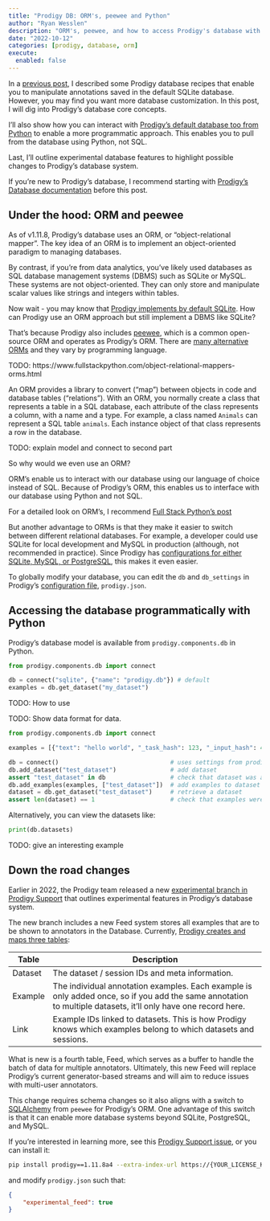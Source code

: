 ```yaml
---
title: "Prodigy DB: ORM's, peewee and Python"
author: "Ryan Wesslen"
description: "ORM's, peewee, and how to access Prodigy's database with Python."
date: "2022-10-12"
categories: [prodigy, database, orm]
execute: 
  enabled: false
---
```


In a [previous post](https://wesslen-blog.netlify.app/posts/2022-10-11-prodigy-db-intro), I described some Prodigy database recipes that enable you to manipulate annotations saved in the default SQLite database. However, you may find you want more database customization. In this post, I will dig into Prodigy's database core concepts. 

I'll also show how you can interact with [Prodigy's default database too from Python](#accessing-the-database-programmatically) to enable a more programmatic approach. This enables you to pull from the database using Python, not SQL.

Last, I'll outline experimental database features to highlight possible changes to Prodigy's database system.

If you're new to Prodigy's database, I recommend starting with [Prodigy's Database documentation](https://prodi.gy/docs/api-database) before this post.

## Under the hood: ORM and peewee

As of v1.11.8, Prodigy's database uses an ORM, or "object-relational mapper". The key idea of an ORM is to implement an object-oriented paradigm to managing databases.

By contrast, if you're from data analytics, you've likely used databases as SQL database management systems (DBMS) such as SQLite or MySQL. These systems are not object-oriented. They can only store and manipulate scalar values like strings and integers within tables.

Now wait - you may know that [Prodigy implements by default SQLite](https://prodi.gy/docs/api-database). How can Prodigy use an ORM approach but still implement a DBMS like SQLite?

That's because Prodigy also includes [peewee](http://docs.peewee-orm.com/en/latest/), which is a common open-source ORM and operates as Prodigy's ORM. There are [many alternative ORMs](https://en.wikipedia.org/wiki/List_of_object%E2%80%93relational_mapping_software) and they vary by programming language.

TODO: https://www.fullstackpython.com/object-relational-mappers-orms.html

An ORM provides a library to convert ("map") between objects in code and database tables ("relations"). With an ORM, you normally create a class that represents a table in a SQL database, each attribute of the class represents a column, with a name and a type. For example, a class named `Animals` can represent a SQL table `animals`. Each instance object of that class represents a row in the database.

TODO: explain model and connect to second part

So why would we even use an ORM? 

ORM's enable us to interact with our database using our language of choice instead of SQL. Because of Prodigy's ORM, this enables us to interface with our database using Python and not SQL.

:::{.column-margin}
For a detailed look on ORM's, I recommend [Full Stack Python's post](https://www.fullstackpython.com/object-relational-mappers-orms.html)
:::

But another advantage to ORMs is that they make it easier to switch between different relational databases. For example, a developer could use SQLite for local development and MySQL in production (although, not recommended in practice). Since Prodigy has [configurations for either SQLite, MySQL, or PostgreSQL](https://prodi.gy/docs/api-database), this makes it even easier.

:::{.column-margin}
To globally modify your database, you can edit the `db` and `db_settings` in Prodigy's [configuration file](https://prodi.gy/docs/install#config), `prodigy.json`.
:::

## Accessing the database programmatically with Python 

Prodigy’s database model is available from `prodigy.components.db` in Python.

```python
from prodigy.components.db import connect

db = connect("sqlite", {"name": "prodigy.db"}) # default
examples = db.get_dataset("my_dataset")
```

TODO: How to use

TODO: Show data format for data.

```python
from prodigy.components.db import connect

examples = [{"text": "hello world", "_task_hash": 123, "_input_hash": 456}]

db = connect()                               # uses settings from prodigy.json
db.add_dataset("test_dataset")               # add dataset
assert "test_dataset" in db                  # check that dataset was added
db.add_examples(examples, ["test_dataset"])  # add examples to dataset
dataset = db.get_dataset("test_dataset")     # retrieve a dataset
assert len(dataset) == 1                     # check that examples were added
```

Alternatively, you can view the datasets like: 

```python
print(db.datasets)
```

TODO: give an interesting example

## Down the road changes

Earlier in 2022, the Prodigy team released a new [experimental branch in Prodigy Support](https://support.prodi.gy/t/duplicate-annotations-in-output/4961/53) that outlines experimental features in Prodigy's database system.

The new branch includes a new Feed system stores all examples that are to be shown to annotators in the Database. Currently, [Prodigy creates and maps three tables](https://prodi.gy/docs/api-database#setup-tables):

| Table   | Description                                                                                                                                                   |
|---------|---------------------------------------------------------------------------------------------------------------------------------------------------------------|
| Dataset | The dataset / session IDs and meta information.                                                                                                               |
| Example | The individual annotation examples. Each example is only added once, so if you add the same annotation to multiple datasets, it’ll only have one record here. |
| Link    | Example IDs linked to datasets. This is how Prodigy knows which examples belong to which datasets and sessions.                                               |

What is new is a fourth table, Feed, which serves as a buffer to handle the batch of data for multiple annotators. Ultimately, this new Feed will replace Prodigy's current generator-based streams and will aim to reduce issues with multi-user annotators.

This change requires schema changes so it also aligns with a switch to [SQLAlchemy](https://www.sqlalchemy.org/) from `peewee` for Prodigy's ORM. One advantage of this switch is that it can enable more database systems beyond SQLite, PostgreSQL, and MySQL.

If you're interested in learning more, see this [Prodigy Support issue](https://support.prodi.gy/t/duplicate-annotations-in-output/4961/53), or you can install it:

```bash
pip install prodigy==1.11.8a4 --extra-index-url https://{YOUR_LICENSE_KEY}@download.prodi.gy
```

and modify `prodigy.json` such that:

```.json
{
    "experimental_feed": true
}
```
